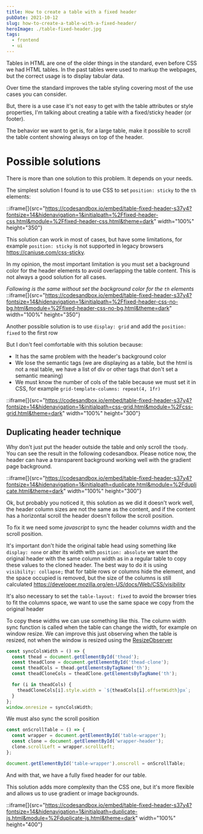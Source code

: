 ```yaml
---
title: How to create a table with a fixed header
pubDate: 2021-10-12
slug: how-to-create-a-table-with-a-fixed-header/
heroImage: ./table-fixed-header.jpg
tags:
  - frontend
  - ui
---
```


Tables in HTML are one of the older things in the standard, even before CSS we had HTML tables. In the past tables were used to markup the webpages, but the correct usage is to display tabular data.

Over time the standard improves the table styling covering most of the use cases you can consider.

But, there is a use case it's not easy to get with the table attributes or style properties, I'm talking about creating a table with a fixed/sticky header (or footer).

The behavior we want to get is, for a large table, make it possible to scroll the table content showing always on top of the header.

# Possible solutions

There is more than one solution to this problem. It depends on your needs.

The simplest solution I found is to use CSS to set `position: sticky` to the `th` elements:

::iframe[]{src="https://codesandbox.io/embed/table-fixed-header-s37y4?fontsize=14&hidenavigation=1&initialpath=%2Ffixed-header-css.html&module=%2Ffixed-header-css.html&theme=dark" width="100%" height="350"}

This solution can work in most of cases, but have some limitations, for example `position: sticky` is not supported in legacy browsers https://caniuse.com/css-sticky.

In my opinion, the most important limitation is you must set a background color for the header elements to avoid overlapping the table content. This is not always a good solution for all cases.

_Following is the same without set the background color for the `th` elements_
::iframe[]{src="https://codesandbox.io/embed/table-fixed-header-s37y4?fontsize=14&hidenavigation=1&initialpath=%2Ffixed-header-css-no-bg.html&module=%2Ffixed-header-css-no-bg.html&theme=dark" width="100%" height="350"}

Another possible solution is to use `display: grid` and add the `position: fixed` to the first row

But I don't feel comfortable with this solution because:

- It has the same problem with the header's background color
- We lose the semantic tags (we are displaying as a table, but the html is not a real table, we have a list of div or other tags that don't set a semantic meaning)
- We must know the number of cols of the table because we must set it in CSS, for example `grid-template-columns: repeat(4, 1fr)`

::iframe[]{src="https://codesandbox.io/embed/table-fixed-header-s37y4?fontsize=14&hidenavigation=1&initialpath=css-grid.html&module=%2Fcss-grid.html&theme=dark" width="100%" height="300"}

## Duplicating header technique

Why don't just put the header outside the table and only scroll the `tbody`. You can see the result in the following codesandbox. Please notice now, the header can have a transparent background working well with the gradient page background.

::iframe[]{src="https://codesandbox.io/embed/table-fixed-header-s37y4?fontsize=14&hidenavigation=1&initialpath=duplicate.html&module=%2Fduplicate.html&theme=dark" width="100%" height="300"}

Ok, but probably you noticed it, this solution as we did it doesn't work well, the header column sizes are not the same as the content, and if the content has a horizontal scroll the header doesn't follow the scroll position.

To fix it we need some _javascript_ to sync the header columns width and the scroll position.

It's important don't hide the original table head using something like `display: none` or alter its width with `position: absolute` we want the original header with the same column width as in a regular table to copy these values to the cloned header. The best way to do it is using `visibility: collapse;` that for table rows or columns hide the element, and the space occupied is removed, but the size of the columns is still calculated https://developer.mozilla.org/en-US/docs/Web/CSS/visibility

It's also necessary to set the `table-layout: fixed` to avoid the browser tries to fit the columns space, we want to use the same space we copy from the original header

To copy these widths we can use something like this. The column width sync function is called when the table can change the width, for example on window resize. We can improve this just observing when the table is resized, not when the window is resized using the [ResizeObserver](https://developer.mozilla.org/en-US/docs/Web/API/ResizeObserver)

```js
const syncColsWidth = () => {
  const thead = document.getElementById('thead');
  const theadClone = document.getElementById('thead-clone');
  const theadCols = thead.getElementsByTagName('th');
  const theadCloneCols = theadClone.getElementsByTagName('th');

  for (i in theadCols) {
    theadCloneCols[i].style.width = `${theadCols[i].offsetWidth}px`;
  }
};
window.onresize = syncColsWidth;
```

We must also sync the scroll position

```js
const onScrollTable = () => {
  const wrapper = document.getElementById('table-wrapper');
  const clone = document.getElementById('wrapper-header');
  clone.scrollLeft = wrapper.scrollLeft;
};

document.getElementById('table-wrapper').onscroll = onScrollTable;
```

And with that, we have a fully fixed header for our table.

This solution adds more complexity than the CSS one, but it's more flexible and allows us to use gradient or image backgrounds.

::iframe[]{src="https://codesandbox.io/embed/table-fixed-header-s37y4?fontsize=14&hidenavigation=1&initialpath=duplicate-js.html&module=%2Fduplicate-js.html&theme=dark" width="100%" height="400"}
